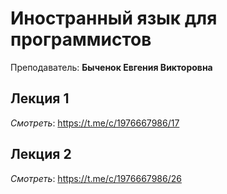 ﻿# Иностранный язык для программистов

Преподаватель: **Быченок Евгения Викторовна**

## Лекция 1

*Смотреть*: https://t.me/c/1976667986/17

## Лекция 2

*Смотреть*: https://t.me/c/1976667986/26